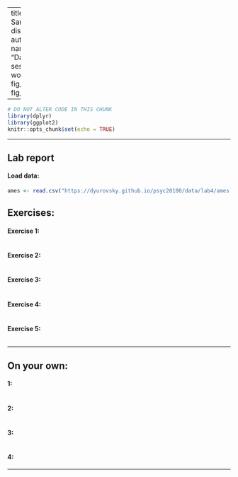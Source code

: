 
---
title: "Lab 4 - Sampling distributions"
author: "Your name"
date: "Date of lab session"
output:
  word_document:
    fig_height: 4
    fig_width: 6
  
---

```r
# DO NOT ALTER CODE IN THIS CHUNK
library(dplyr)
library(ggplot2)
knitr::opts_chunk$set(echo = TRUE)
```

* * *

## Lab report

#### Load data:
```r
ames <- read.csv("https://dyurovsky.github.io/psyc20100/data/lab4/ames.csv")
```

## Exercises:

#### Exercise 1: 

```r

```

#### Exercise 2: 


```r

```


#### Exercise 3: 


```r

```


#### Exercise 4: 

```r

```

#### Exercise 5:

```r

```

* * *

## On your own:

#### 1: 


```r

```


#### 2: 


```r

```


#### 3: 

```r

```

#### 4: 




* * *